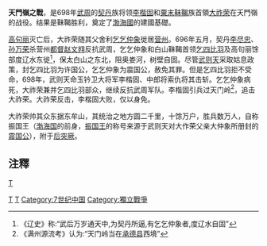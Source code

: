 {{Infobox Military Conflict
|conflict=天門嶺之戰
|date=698年
|place=[[天門嶺|天門嶺]]
|result=渤海胜利
|combatant1=[[武周|周]]
|combatant2=[[渤海国|渤海国]]
|commander1=[[李楷固|李楷固]]
|commander2=[[大祚荣|大祚荣]]
}}

'''天門嶺之戰'''，是698年[[武周|武周]]的[[契丹|契丹]]族将领[[李楷固|李楷固]]和[[粟末靺鞨|粟末靺鞨]]族首領[[大祚荣|大祚荣]]在天門嶺的战役。结果是靺鞨胜利，奠定了[[渤海國|渤海國]]的建國基礎。

[[高句丽|高句丽]]灭亡后，大祚荣随其父舍利[[乞乞仲象|乞乞仲象]]徙居[[营州|营州]]。696年五月，契丹[[李尽忠|李尽忠]]、[[孙万荣|孙万荣]]杀营州[[都督|都督]][[赵文翙|赵文翙]]反抗武周，乞乞仲象和白山靺鞨首领[[乞四比羽|乞四比羽]]及高句丽馀部度辽水东徙<ref>《辽史》称:“武后万岁通天中,为契丹所逼,有乞乞仲象者,度辽水自固”</ref>，保太白山之东北，阻奥娄河，树壁自固。尽管[[武则天|武则天]]采取姑息政策，封乞四比羽为许国公，乞乞仲象为震国公，赦免其罪。但是乞四比羽拒不受命，698年，武则天命玉钤卫大将军李楷固、中郎将索仇将其击斩。乞乞仲象病死，大祚荣兼并乞四比羽部众，继续反抗武周军队。李楷固引兵过天门岭<ref>《满州源流考》认为:“天门岭当在[[承德县_(清朝)|承德县]]西境”</ref>，追击大祚荣。大祚荣反击，李楷固大败，仅以身免。

大祚荣帅其众东据东牟山，其统治之地方圆二千里，十馀万户，胜兵数万人，自称振国王（[[渤海国|渤海国]]的前身，[[振国王|振国王]]的称号来源于武则天对大作荣父亲大仲象所册封的[[震国公|震国公]]），附于[[后突厥|后突厥]]。

== 注釋 ==
{{reflist}}
[[category:唐朝战役|T]]
[[Category:渤海国|T]]
[[Category:698年|T]]
[[Category:7世纪中国|Category:7世纪中国]]
[[Category:獨立戰爭|Category:獨立戰爭]]
